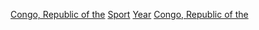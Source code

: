 {{Cat main|剛果共和國體育}}

[[Category:各年份各國體育|Congo, Republic of the]]
[[Category:依年份劃分的剛果共和國|Sport]]
[[Category:剛果共和國體育|Year]] 
[[Category:各年份非洲體育|Congo, Republic of the]]